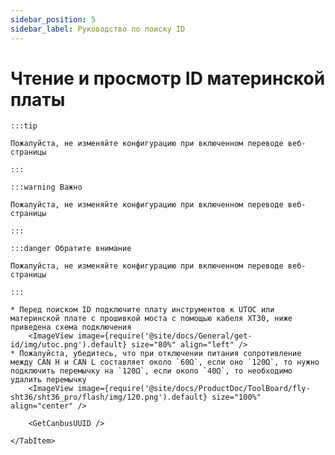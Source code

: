 ```yaml
---
sidebar_position: 5
sidebar_label: Руководство по поиску ID
---
```








# Чтение и просмотр ID материнской платы

    :::tip

    Пожалуйста, не изменяйте конфигурацию при включенном переводе веб-страницы

    :::

    :::warning Важно

    Пожалуйста, не изменяйте конфигурацию при включенном переводе веб-страницы

    :::

    :::danger Обратите внимание

    Пожалуйста, не изменяйте конфигурацию при включенном переводе веб-страницы

    :::

<Tabs>
    <TabItem value="can" label="Получение UUID CANBus">

    * Перед поиском ID подключите плату инструментов к UTOC или материнской плате с прошивкой моста с помощью кабеля XT30, ниже приведена схема подключения
        <ImageView image={require('@site/docs/General/get-id/img/utoc.png').default} size="80%" align="left" />    
    * Пожалуйста, убедитесь, что при отключении питания сопротивление между CAN H и CAN L составляет около `60Ω`, если оно `120Ω`, то нужно подключить перемычку на `120Ω`, если около `40Ω`, то необходимо удалить перемычку
        <ImageView image={require('@site/docs/ProductDoc/ToolBoard/fly-sht36/sht36_pro/flash/img/120.png').default} size="100%" align="center" />
   
        <GetCanbusUUID />

    </TabItem>
</Tabs>